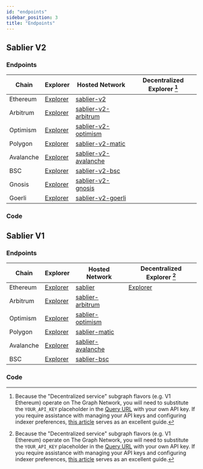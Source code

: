 ```yaml
---
id: "endpoints"
sidebar_position: 3
title: "Endpoints"
---
```



## Sablier V2

### Endpoints

| Chain     | Explorer                          | Hosted Network                                | Decentralized Explorer [^1] |
| --------- | --------------------------------- | --------------------------------------------- | --------------------------- |
| Ethereum  | [Explorer][v2-explorer-ethereum]  | [sablier-v2][v2-endpoint-ethereum]            |                             |
| Arbitrum  | [Explorer][v2-explorer-arbitrum]  | [sablier-v2-arbitrum][v2-endpoint-arbitrum]   |                             |
| Optimism  | [Explorer][v2-explorer-optimism]  | [sablier-v2-optimism][v2-endpoint-optimism]   |                             |
| Polygon   | [Explorer][v2-explorer-polygon]   | [sablier-v2-matic][v2-endpoint-polygon]       |                             |
| Avalanche | [Explorer][v2-explorer-avalanche] | [sablier-v2-avalanche][v2-endpoint-avalanche] |                             |
| BSC       | [Explorer][v2-explorer-bsc]       | [sablier-v2-bsc][v2-endpoint-bsc]             |                             |
| Gnosis    | [Explorer][v2-explorer-gnosis]    | [sablier-v2-gnosis][v2-endpoint-gnosis]       |                             |
| Goerli    | [Explorer][v2-explorer-goerli]    | [sablier-v2-goerli][v2-endpoint-goerli]       |                             |

[v2-endpoint-arbitrum]: https://api.thegraph.com/subgraphs/name/sablier-labs/sablier-v2-arbitrum
[v2-endpoint-avalanche]: https://api.thegraph.com/subgraphs/name/sablier-labs/sablier-v2-avalanche
[v2-endpoint-bsc]: https://api.thegraph.com/subgraphs/name/sablier-labs/sablier-v2-bsc
[v2-endpoint-ethereum]: https://api.thegraph.com/subgraphs/name/sablier-labs/sablier-v2
[v2-endpoint-optimism]: https://api.thegraph.com/subgraphs/name/sablier-labs/sablier-v2-optimism
[v2-endpoint-polygon]: https://api.thegraph.com/subgraphs/name/sablier-labs/sablier-v2-polygon
[v2-endpoint-gnosis]: https://api.thegraph.com/subgraphs/name/sablier-labs/sablier-v2-gnosis
[v2-endpoint-goerli]: https://api.thegraph.com/subgraphs/name/sablier-labs/sablier-v2-goerli
[v2-explorer-arbitrum]: https://thegraph.com/hosted-service/subgraph/sablier-labs/sablier-v2-arbitrum
[v2-explorer-avalanche]: https://thegraph.com/hosted-service/subgraph/sablier-labs/sablier-v2-avalanche
[v2-explorer-bsc]: https://thegraph.com/hosted-service/subgraph/sablier-labs/sablier-v2-bsc
[v2-explorer-ethereum]: https://thegraph.com/hosted-service/subgraph/sablier-labs/sablier-v2
[v2-explorer-optimism]: https://thegraph.com/hosted-service/subgraph/sablier-labs/sablier-v2-optimism
[v2-explorer-polygon]: https://thegraph.com/hosted-service/subgraph/sablier-labs/sablier-v2-polygon
[v2-explorer-gnosis]: https://thegraph.com/hosted-service/subgraph/sablier-labs/sablier-v2-gnosis
[v2-explorer-goerli]: https://thegraph.com/hosted-service/subgraph/sablier-labs/sablier-v2-goerli

### Code

<LinkPreview
  href="https://github.com/sablier-labs/v2-subgraphs"
  icon="github"
  subtitle="GitHub"
  title="Github - sablier-labs/v2-subgraphs: Sablier V2 Subgraphs"
/>

## Sablier V1

### Endpoints

| Chain     | Explorer                          | Hosted Network                             | Decentralized Explorer [^1]        |
| --------- | --------------------------------- | ------------------------------------------ | ---------------------------------- |
| Ethereum  | [Explorer][v1-explorer-ethereum]  | [sablier][v1-endpoint-ethereum]            | [Explorer][v1-explorer-ethereum-d] |
| Arbitrum  | [Explorer][v1-explorer-arbitrum]  | [sablier-arbitrum][v1-endpoint-arbitrum]   |                                    |
| Optimism  | [Explorer][v1-explorer-optimism]  | [sablier-optimism][v1-endpoint-optimism]   |                                    |
| Polygon   | [Explorer][v1-explorer-polygon]   | [sablier-matic][v1-endpoint-polygon]       |                                    |
| Avalanche | [Explorer][v1-explorer-avalanche] | [sablier-avalanche][v1-endpoint-avalanche] |                                    |
| BSC       | [Explorer][v1-explorer-bsc]       | [sablier-bsc][v1-endpoint-bsc]             |                                    |

[v1-endpoint-arbitrum]: https://api.thegraph.com/subgraphs/name/sablier-labs/sablier-arbitrum
[v1-endpoint-avalanche]: https://api.thegraph.com/subgraphs/name/sablier-labs/sablier-avalanche
[v1-endpoint-bsc]: https://api.thegraph.com/subgraphs/name/sablier-labs/sablier-bsc
[v1-endpoint-ethereum]: https://api.thegraph.com/subgraphs/name/sablier-labs/sablier
[v1-endpoint-optimism]: https://api.thegraph.com/subgraphs/name/sablier-labs/sablier-optimism
[v1-endpoint-polygon]: https://api.thegraph.com/subgraphs/name/sablier-labs/sablier-matic
[v1-explorer-arbitrum]: https://thegraph.com/hosted-service/subgraph/sablier-labs/sablier-arbitrum
[v1-explorer-avalanche]: https://thegraph.com/hosted-service/subgraph/sablier-labs/sablier-avalanche
[v1-explorer-bsc]: https://thegraph.com/hosted-service/subgraph/sablier-labs/sablier-bsc
[v1-explorer-ethereum]: https://thegraph.com/hosted-service/subgraph/sablier-labs/sablier
[v1-explorer-ethereum-d]: https://thegraph.com/explorer/subgraph?id=A5XzhYZ4muyRegVTYmwWbCbKWvD4LTWqac43CEGTEGdK
[v1-explorer-optimism]: https://thegraph.com/hosted-service/subgraph/sablier-labs/sablier-optimism
[v1-explorer-polygon]: https://thegraph.com/hosted-service/subgraph/sablier-labs/sablier-matic

### Code

<LinkPreview
  href="https://github.com/sablier-labs/v1-subgraph"
  icon="github"
  subtitle="GitHub"
  title="Github - sablier-labs/v1-subgraph: Sablier V1 Subgraph"
/>

[^1]:
    Because the "Decentralized service" subgraph flavors (e.g. V1 Ethereum) operate on The Graph Network, you will need
    to substitute the `YOUR_API_KEY` placeholder in the
    [Query URL](https://thegraph.com/docs/en/deploying/subgraph-studio-faqs/#6-how-do-i-find-query-urls-for-subgraphs-if-im-not-the-developer-of-the-subgraph-i-want-to-use)
    with your own API key. If you require assistance with managing your API keys and configuring indexer preferences,
    [this article](https://thegraph.com/docs/en/studio/managing-api-keys/) serves as an excellent guide.
